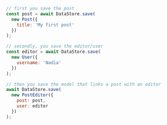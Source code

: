 ```js
// first you save the post
const post = await DataStore.save(
  new Post({
    title: 'My first post'
  })
);

// secondly, you save the editor/user
const editor = await DataStore.save(
  new User({
    username: 'Nadia'
  })
);

// then you save the model that links a post with an editor
await DataStore.save(
  new PostEditor({
    post: post,
    user: editor
  })
);
```
